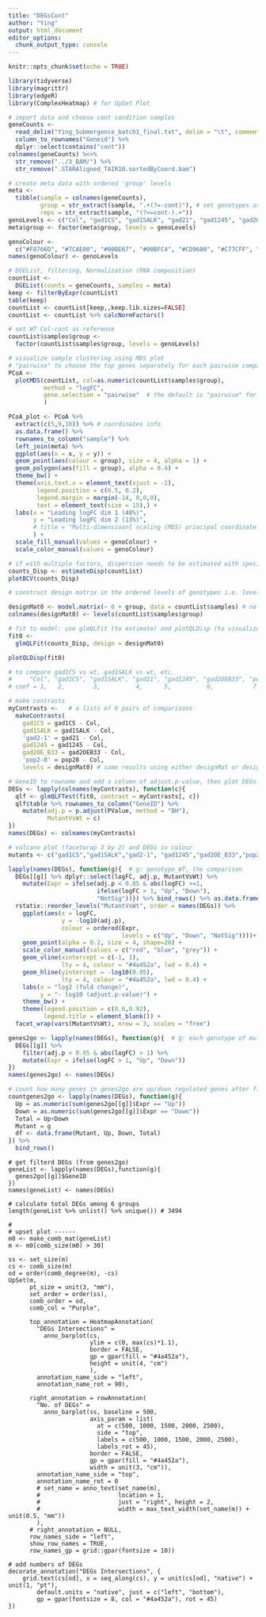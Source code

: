 ```yaml
---
title: "DEGsCont"
author: "Ying"
output: html_document
editor_options: 
  chunk_output_type: console
---
```


```r
knitr::opts_chunk$set(echo = TRUE)
```

```r
library(tidyverse)
library(magrittr)
library(edgeR)
library(ComplexHeatmap) # for UpSet Plot

```

```r
# import data and choose cont condition samples
geneCounts <- 
  read_delim("Ying_Submergence_batch1_final.txt", delim = "\t", comment = "#") %>% 
  column_to_rownames("Geneid") %>% 
  dplyr::select(contains("cont"))
colnames(geneCounts) %<>% 
  str_remove("../3_BAM/") %>% 
  str_remove(".STARAligned_TAIR10.sortedByCoord.bam")

# create meta data with ordered 'group' levels
meta <- 
  tibble(sample = colnames(geneCounts),
         group = str_extract(sample, ".+(?=-cont)"), # set genotypes as 'group', 7 levels
         reps = str_extract(sample, "(?<=cont-).+"))
genoLevels <- c("Col", "gad1CS", "gad1SALK", "gad21", "gad1245", "gad2OEB33", "pop28")
meta$group <- factor(meta$group, levels = genoLevels)

genoColour <- 
  c("#F8766D", "#7CAE00", "#00BE67", "#00BFC4", "#CD9600", "#C77CFF", "#FF61CC")
names(genoColour) <- genoLevels

# DGEList, filtering, Normalization (RNA composition)
countList <- 
  DGEList(counts = geneCounts, samples = meta)
keep <- filterByExpr(countList)
table(keep)
countList <- countList[keep,,keep.lib.sizes=FALSE] 
countList <- countList %>% calcNormFactors()

# set WT Col-cont as reference
countList$samples$group <- 
  factor(countList$samples$group, levels = genoLevels)
```

```r
# visualize sample clustering using MDS plot
# "pairwise" to choose the top genes separately for each pairwise comparison between the samples
PCoA <-
  plotMDS(countList, col=as.numeric(countList$samples$group),
          method = "logFC", 
          gene.selection = "pairwise"  # the default is "pairwise" for PCoA plot
          )

PCoA_plot <- PCoA %>% 
  extract(c(5,9,10)) %>% # coordinates info
  as.data.frame() %>% 
  rownames_to_column("sample") %>% 
  left_join(meta) %>% 
  ggplot(aes(x = x, y = y)) +
  geom_point(aes(colour = group), size = 4, alpha = 1) +
  geom_polygon(aes(fill = group), alpha = 0.4) +
  theme_bw() +
  theme(axis.text.x = element_text(vjust = -2),
        legend.position = c(0.5, 0.2),
        legend.margin = margin(-14, 0,0,0),
        text = element_text(size = 15),) +
  labs(x = "Leading logFC dim 1 (48%)",
       y = "Leading logFC dim 2 (13%)",
       # title = "Multi-dimensioanl scaling (MDS) principal coordinate plot for WT and GABA mutants under control condition (not submerged)"
       ) +
  scale_fill_manual(values = genoColour) +
  scale_color_manual(values = genoColour)
```

```r
# if with multiple factors, dispersion needs to be estimated with specified Design Matrix (see section 2.10.2 in edgeR user's guide updated in 21 Oct. 2019)
counts_Disp <- estimateDisp(countList)
plotBCV(counts_Disp)
```

```r
# construct design matrix in the ordered levels of genotypes i.e. levels of countList$sample$group

designMat0 <- model.matrix(~ 0 + group, data = countList$samples) # no ref-group
colnames(designMat0) <- levels(countList$samples$group)

# fit to model: use glmQLFit (to estimate) and plotQLDisp (to visualize) QL dispersion 
fit0 <- 
  glmQLFit(counts_Disp, design = designMat0) 

plotQLDisp(fit0)
```

```r
# to compare gad1CS vs wt, gad1SALK vs wt, etc.
#     "Col", "gad1CS", "gad1SALK", "gad21", "gad1245", "gad2OEB33", "pop28")
# coef = 1,   2,        3,          4,      5,          6,           7

# make contrasts 
myContrasts <-   # a lists of 6 pairs of comparisons
  makeContrasts(
    gad1CS = gad1CS - Col, 
    gad1SALK = gad1SALK - Col, 
    'gad2-1' = gad21 - Col, 
    gad1245 = gad1245 - Col, 
    gad2OE_B33 = gad2OEB33 - Col, 
    'pop2-8' = pop28 - Col, 
    levels = designMat0) # same results using either designMat or designMat0

# GeneID to rowname and add a column of adjust.p-value, then plot DEGs
DEGs <- lapply(colnames(myContrasts), function(c){
  qlf <- glmQLFTest(fit0, contrast = myContrasts[, c])
  qlf$table %>% rownames_to_column("GeneID") %>% 
    mutate(adj.p = p.adjust(PValue, method = "BH"),
           MutantVsWt = c)
})
names(DEGs) <- colnames(myContrasts)

# volcano plot (facetwrap 3 by 2) and DEGs in colour
mutants <- c("gad1CS","gad1SALK","gad2-1", "gad1245","gad2OE_B33","pop2-8")

lapply(names(DEGs), function(g){  # g: genotype_WT, the comparison
  DEGs[[g]] %>% dplyr::select(logFC, adj.p, MutantVsWt) %>% 
    mutate(Expr = ifelse(adj.p < 0.05 & abs(logFC) >=1, 
                         ifelse(logFC > 1, "Up", "Down"),
                         "NotSig"))}) %>% bind_rows() %>% as.data.frame() %>% 
  rstatix::reorder_levels("MutantVsWt", order = names(DEGs)) %>% 
    ggplot(aes(x = logFC,
               y = -log10(adj.p),
               colour = ordered(Expr, 
                                levels = c("Up", "Down", "NotSig"))))+
    geom_point(alpha = 0.2, size = 4, shape=20) +
    scale_color_manual(values = c("red", "blue", "grey")) +
    geom_vline(xintercept = c(-1, 1),
               lty = 4, colour = "#4a452a", lwd = 0.4) +
    geom_hline(yintercept = -log10(0.05),
               lty = 4, colour = "#4a452a", lwd = 0.4) +
    labs(x = "log2 (fold change)",
         y = "- log10 (adjust.p-value)") +
    theme_bw() +
    theme(legend.position = c(0.6,0.92),
          legend.title = element_blank()) +
  facet_wrap(vars(MutantVsWt), nrow = 3, scales = "free")

```

```r
genes2go <- lapply(names(DEGs), function(g){  # g: each genotype of mutant VS WT
  DEGs[[g]] %>% 
    filter(adj.p < 0.05 & abs(logFC) > 1) %>% 
    mutate(Expr = ifelse(logFC > 1, "Up", "Down"))
}) 
names(genes2go) <- names(DEGs)

# count how many genes in genes2go are up/down regulated genes after filtering
countgenes2go <- lapply(names(DEGs), function(g){
  Up = as.numeric(sum(genes2go[[g]]$Expr == "Up"))
  Down = as.numeric(sum(genes2go[[g]]$Expr == "Down"))
  Total = Up+Down
  Mutant = g
  df <- data.frame(Mutant, Up, Down, Total)
}) %>% 
  bind_rows()

```

```UpSet
# get filterd DEGs (from genes2go)
geneList <- lapply(names(DEGs),function(g){
  genes2go[[g]]$GeneID 
}) 
names(geneList) <- names(DEGs)

# calculate total DEGs among 6 groups
length(geneList %>% unlist() %>% unique()) # 3494

#
# upset plot ------
m0 <- make_comb_mat(geneList) 
m <- m0[comb_size(m0) > 30]

ss <- set_size(m)
cs <- comb_size(m)
od = order(comb_degree(m), -cs)
UpSet(m, 
      pt_size = unit(3, "mm"),
      set_order = order(ss),
      comb_order = od,
      comb_col = "Purple",
      
      top_annotation = HeatmapAnnotation(
        "DEGs Intersections" =  
          anno_barplot(cs,
                       ylim = c(0, max(cs)*1.1),
                       border = FALSE, 
                       gp = gpar(fill = "#4a452a"), 
                       height = unit(4, "cm")
                       ),
        annotation_name_side = "left",
        annotation_name_rot = 90),
      
      right_annotation = rowAnnotation(
        "No. of DEGs" = 
          anno_barplot(ss, baseline = 500,
                       axis_param = list(
                         at = c(500, 1000, 1500, 2000, 2500),
                         side = "top",
                         labels = c(500, 1000, 1500, 2000, 2500),
                         labels_rot = 45),
                       border = FALSE, 
                       gp = gpar(fill = "#4a452a"), 
                       width = unit(3, "cm")),
        annotation_name_side = "top",
        annotation_name_rot = 0
        # set_name = anno_text(set_name(m), 
        #                      location = 1,
        #                      just = "right", height = 2,
        #                      width = max_text_width(set_name(m)) + unit(0.5, "mm"))
        ),
      # right_annotation = NULL,
      row_names_side = "left", 
      show_row_names = TRUE,
      row_names_gp = grid::gpar(fontsize = 10))

# add numbers of DEGs 
decorate_annotation("DEGs Intersections", {
    grid.text(cs[od], x = seq_along(cs), y = unit(cs[od], "native") + unit(1, "pt"), 
        default.units = "native", just = c("left", "bottom"), 
        gp = gpar(fontsize = 8, col = "#4a452a"), rot = 45)
})
```




